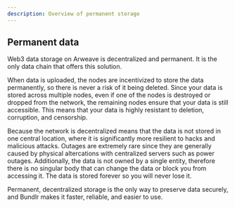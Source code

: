 ```yaml
---
description: Overview of permanent storage
---
```


## Permanent data

Web3 data storage on Arweave is decentralized and permanent. It is the only data chain that offers this solution.

When data is uploaded, the nodes are incentivized to store the data permanently, so there is never a risk of it being deleted. Since your data is stored across multiple nodes, even if one of the nodes is destroyed or dropped from the network, the remaining nodes ensure that your data is still accessible. This means that your data is highly resistant to deletion, corruption, and censorship.

Because the network is decentralized means that the data is not stored in one central location, where it is significantly more resilient to hacks and malicious attacks. Outages are extremely rare since they are generally caused by physical altercations with centralized servers such as power outages. Additionally, the data is not owned by a single entity, therefore there is no singular body that can change the data or block you from accessing it. The data is stored forever so you will never lose it.

Permanent, decentralized storage is the only way to preserve data securely, and Bundlr makes it faster, reliable, and easier to use.
